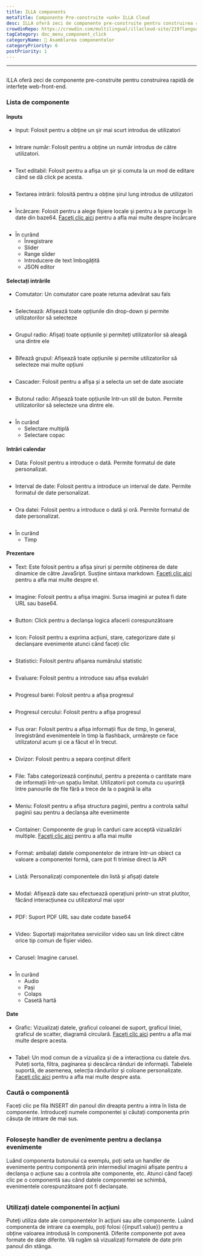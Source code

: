 ```yaml
---
title: ILLA components
metaTitle: Componente Pre-construite <unk> ILLA Cloud
desc: ILLA oferă zeci de componente pre-construite pentru construirea rapidă de interfețe web front-end
crowdinRepo: https://crowdin.com/multilingual/illacloud-site/219?languages=ro&filter=basic&value=0
tagCategory: doc_menu_component_click
categoryName: 🧬 Asamblarea componentelor
categoryPriority: 6
postPriority: 1
---
```


* * *

## <h2 hidden>ILLA components</h2>

ILLA oferă zeci de componente pre-construite pentru construirea rapidă de interfețe web-front-end.

### Lista de componente

#### Inputs

-   Input: Folosit pentru a obţine un şir mai scurt introdus de utilizatori

<img
  src='https://cdn.illacloud.com/official-website/img/docs/assemble/illa_components.png'
  alt=""
/>

-   Intrare număr: Folosit pentru a obține un număr introdus de către utilizatori.

<img
  src='https://cdn.illacloud.com/official-website/img/docs/assemble/illa_components(1).png'
  alt=""
/>

-   Text editabil: Folosit pentru a afișa un șir și comuta la un mod de editare când se dă click pe acesta.

<img
  src='https://cdn.illacloud.com/official-website/img/docs/assemble/illa_components(2).png'
  alt=""
/>

-   Textarea intrării: folosită pentru a obține șirul lung introdus de utilizatori

<img
  src='https://cdn.illacloud.com/official-website/img/docs/assemble/illa_components(3).png'
  alt=""
/>

-   Încărcare: Folosit pentru a alege fişiere locale şi pentru a le parcurge în date din baze64. [Faceți clic aici](https://www.illacloud.com/en-US/docs/upload) pentru a afla mai multe despre încărcare

<img
  src='https://cdn.illacloud.com/official-website/img/docs/assemble/illa_components(4).png'
  alt=""
/>

-   În curând
    -   Înregistrare
    -   Slider
    -   Range slider
    -   Introducere de text îmbogățită
    -   JSON editor

#### Selectați intrările

-   Comutator: Un comutator care poate returna adevărat sau fals

<img
  src='https://cdn.illacloud.com/official-website/img/docs/assemble/illa_components(5).png'
  alt=""
/>

-   Selectează: Afișează toate opțiunile din drop-down și permite utilizatorilor să selecteze

<img
  src='https://cdn.illacloud.com/official-website/img/docs/assemble/illa_components(6).png'
  alt=""
/>

-   Grupul radio: Afișați toate opțiunile și permiteți utilizatorilor să aleagă una dintre ele

<img
  src='https://cdn.illacloud.com/official-website/img/docs/assemble/illa_components(7).png'
  alt=""
/>

-   Bifează grupul: Afișează toate opțiunile și permite utilizatorilor să selecteze mai multe opțiuni

<img
  src='https://cdn.illacloud.com/official-website/img/docs/assemble/illa_components(8).png'
  alt=""
/>

-   Cascader: Folosit pentru a afișa și a selecta un set de date asociate

<img
  src='https://cdn.illacloud.com/official-website/img/docs/assemble/illa_components(9).png'
  alt=""
/>

-   Butonul radio: Afișează toate opțiunile într-un stil de buton. Permite utilizatorilor să selecteze una dintre ele.

<img
  src='https://cdn.illacloud.com/official-website/img/docs/assemble/illa_components(10).png'
  alt=""
/>

-   În curând
    -   Selectare multiplă
    -   Selectare copac

#### Intrări calendar

-   Data: Folosit pentru a introduce o dată. Permite formatul de date personalizat.

<img
  src='https://cdn.illacloud.com/official-website/img/docs/assemble/illa_components(11).png'
  alt=""
/>

-   Interval de date: Folosit pentru a introduce un interval de date. Permite formatul de date personalizat.

<img
  src='https://cdn.illacloud.com/official-website/img/docs/assemble/illa_components(12).png'
  alt=""
/>

-   Ora datei: Folosit pentru a introduce o dată și oră. Permite formatul de date personalizat.

<img
  src='https://cdn.illacloud.com/official-website/img/docs/assemble/illa_components(13).png'
  alt=""
/>

-   În curând
    -   Timp

#### Prezentare

-   Text: Este folosit pentru a afișa șiruri și permite obținerea de date dinamice de către JavaSript. Susține sintaxa markdown. [Faceți clic aici](https://www.illacloud.com/en-US/docs/text) pentru a afla mai multe despre el.

<img
  src='https://cdn.illacloud.com/official-website/img/docs/assemble/illa_components(14).png'
  alt=""
/>

-   Imagine: Folosit pentru a afişa imagini. Sursa imaginii ar putea fi date URL sau base64.

<img
  src='https://cdn.illacloud.com/official-website/img/docs/assemble/illa_components(15).png'
  alt=""
/>

-   Button: Click pentru a declanşa logica afacerii corespunzătoare

<img
  src='https://cdn.illacloud.com/official-website/img/docs/assemble/illa_components(16).png'
  alt=""
/>

-   Icon: Folosit pentru a exprima acțiuni, stare, categorizare date și declanșare evenimente atunci când faceți clic

<img
  src='https://cdn.illacloud.com/official-website/img/docs/assemble/illa_components(17).png'
  alt=""
/>

-   Statistici: Folosit pentru afișarea numărului statistic

<img
  src='https://cdn.illacloud.com/official-website/img/docs/assemble/illa_components(18).png'
  alt=""
/>

-   Evaluare: Folosit pentru a introduce sau afișa evaluări

<img
  src='https://cdn.illacloud.com/official-website/img/docs/assemble/illa_components(19).png'
  alt=""
/>

-   Progresul barei: Folosit pentru a afișa progresul

<img
  src='https://cdn.illacloud.com/official-website/img/docs/assemble/illa_components(20).png'
  alt=""
/>

-   Progresul cercului: Folosit pentru a afișa progresul

<img
  src='https://cdn.illacloud.com/official-website/img/docs/assemble/illa_components(21).png'
  alt=""
/>

-   Fus orar: Folosit pentru a afișa informații flux de timp, în general, înregistrând evenimentele în timp la flashback, urmărește ce face utilizatorul acum și ce a făcut el în trecut.

<img
  src='https://cdn.illacloud.com/official-website/img/docs/assemble/illa_components(22).png'
  alt=""
/>

-   Divizor: Folosit pentru a separa conținut diferit

<img
  src='https://cdn.illacloud.com/official-website/img/docs/assemble/illa_components(23).png'
  alt=""
/>

-   File: Tabs categorizează conținutul, pentru a prezenta o cantitate mare de informații într-un spațiu limitat. Utilizatorii pot comuta cu ușurință între panourile de file fără a trece de la o pagină la alta

<img
  src='https://cdn.illacloud.com/official-website/img/docs/assemble/illa_components(24).png'
  alt=""
/>

-   Meniu: Folosit pentru a afișa structura paginii, pentru a controla saltul paginii sau pentru a declanșa alte evenimente

<img
  src='https://cdn.illacloud.com/official-website/img/docs/assemble/illa_components(25).png'
  alt=""
/>

-   Container: Componente de grup în carduri care acceptă vizualizări multiple. [Faceți clic aici](https://www.illacloud.com/en-US/docs/container) pentru a afla mai multe

<img
  src='https://cdn.illacloud.com/official-website/img/docs/assemble/illa_components(26).png'
  alt=""
/>

-   Format: ambalați datele componentelor de intrare într-un obiect ca valoare a componentei formă, care pot fi trimise direct la API

<img
  src='https://cdn.illacloud.com/official-website/img/docs/assemble/illa_components(27).png'
  alt=""
/>

-   Listă: Personalizați componentele din listă și afișați datele

<img
  src='https://cdn.illacloud.com/official-website/img/docs/assemble/illa_components(28).png'
  alt=""
/>

-   Modal: Afișează date sau efectuează operațiuni printr-un strat plutitor, făcând interacțiunea cu utilizatorul mai ușor

<img
  src='https://cdn.illacloud.com/official-website/img/docs/assemble/illa_components(29).png'
  alt=""
/>

-   PDF: Suport PDF URL sau date codate base64

<img
  src='https://cdn.illacloud.com/official-website/img/docs/assemble/illa_components(30).png'
  alt=""
/>

-   Video: Suportați majoritatea serviciilor video sau un link direct către orice tip comun de fișier video.

<img
  src='https://cdn.illacloud.com/official-website/img/docs/assemble/illa_components(31).png'
  alt=""
/>

-   Carusel: Imagine carusel.

<img
  src='https://cdn.illacloud.com/official-website/img/docs/assemble/illa_components(32).png'
  alt=""
/>

-   În curând
    -   Audio
    -   Pași
    -   Colaps
    -   Casetă hartă

#### Date

-   Grafic: Vizualizați datele, graficul coloanei de suport, graficul liniei, graficul de scatter, diagramă circulară. [Faceți clic aici](https://www.illacloud.com/en-US/docs/chart) pentru a afla mai multe despre acesta.

<img
  src='https://cdn.illacloud.com/official-website/img/docs/assemble/illa_components(33).png'
  alt=""
/>

-   Tabel: Un mod comun de a vizualiza și de a interacționa cu datele dvs. Puteți sorta, filtra, paginarea și descărca rânduri de informații. Tabelele suportă, de asemenea, selecția rândurilor și coloane personalizate. [Faceți clic aici]([https://www.illacloud.com/en-US/docs/table](https://www.illacloud.com/en-US/docs/table)) pentru a afla mai multe despre asta.

### Caută o componentă

Faceți clic pe fila INSERT din panoul din dreapta pentru a intra în lista de componente. Introduceți numele componentei și căutați componenta prin căsuța de intrare de mai sus.

<img
  src='https://cdn.illacloud.com/official-website/img/docs/assemble/illa_components(34).png'
  alt=""
/>

### Folosește handler de evenimente pentru a declanșa evenimente

Luând componenta butonului ca exemplu, poți seta un handler de evenimente pentru componentă prin intermediul imaginii afișate pentru a declanșa o acțiune sau a controla alte componente, etc. Atunci când faceți clic pe o componentă sau când datele componentei se schimbă, evenimentele corespunzătoare pot fi declanșate.

<img
  src='https://cdn.illacloud.com/official-website/img/docs/assemble/illa_components(35).png'
  alt=""
/>

### Utilizați datele componentei în acțiuni

Puteţi utiliza date ale componentelor în acţiuni sau alte componente. Luând componenta de intrare ca exemplu, poți folosi {{input1.value}} pentru a obține valoarea introdusă în componentă. Diferite componente pot avea formate de date diferite. Vă rugăm să vizualizați formatele de date prin panoul din stânga.

<img
  src='https://cdn.illacloud.com/official-website/img/docs/assemble/illa_components(36).png'
  alt=""
/>
